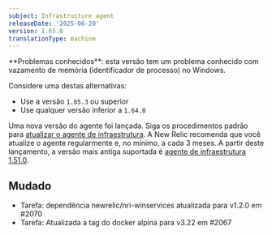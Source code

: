 ```yaml
---
subject: Infrastructure agent
releaseDate: '2025-06-20'
version: 1.65.0
translationType: machine
---
```


<Callout variant="caution">
  **Problemas conhecidos**: esta versão tem um problema conhecido com vazamento de memória (identificador de processo) no Windows.
</Callout>

Considere uma destas alternativas:

* Use a versão `1.65.3` ou superior
* Use qualquer versão inferior a `1.64.0`

Uma nova versão do agente foi lançada. Siga os procedimentos padrão para [atualizar o agente de infraestrutura](https://docs.newrelic.com/docs/infrastructure/install-configure-manage-infrastructure/update-or-uninstall/update-infrastructure-agent). A New Relic recomenda que você atualize o agente regularmente e, no mínimo, a cada 3 meses. A partir deste lançamento, a versão mais antiga suportada é [agente de infraestrutura 1.51.0](https://docs.newrelic.com/docs/release-notes/infrastructure-release-notes/infrastructure-agent-release-notes/new-relic-infrastructure-agent-1510/).

## Mudado

* Tarefa: dependência newrelic/nri-winservices atualizada para v1.2.0 em #2070
* Tarefa: Atualizada a tag do docker alpina para v3.22 em #2067